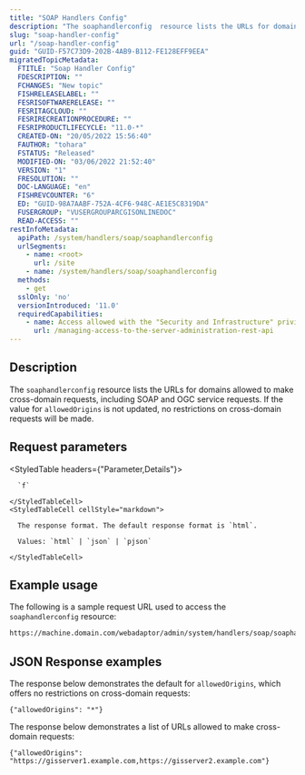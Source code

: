 ```yaml
---
title: "SOAP Handlers Config"
description: "The soaphandlerconfig  resource lists the URLs for domains allowed to make cross-domain requests."
slug: "soap-handler-config"
url: "/soap-handler-config"
guid: "GUID-F57C73D9-202B-4AB9-B112-FE128EFF9EEA"
migratedTopicMetadata:
  FTITLE: "Soap Handler Config"
  FDESCRIPTION: ""
  FCHANGES: "New topic"
  FISHRELEASELABEL: ""
  FESRISOFTWARERELEASE: ""
  FESRITAGCLOUD: ""
  FESRIRECREATIONPROCEDURE: ""
  FESRIPRODUCTLIFECYCLE: "11.0-*"
  CREATED-ON: "20/05/2022 15:56:40"
  FAUTHOR: "tohara"
  FSTATUS: "Released"
  MODIFIED-ON: "03/06/2022 21:52:40"
  VERSION: "1"
  FRESOLUTION: ""
  DOC-LANGUAGE: "en"
  FISHREVCOUNTER: "6"
  ED: "GUID-98A7AABF-752A-4CF6-948C-AE1E5C8319DA"
  FUSERGROUP: "VUSERGROUPARCGISONLINEDOC"
  READ-ACCESS: ""
restInfoMetadata:
  apiPath: /system/handlers/soap/soaphandlerconfig
  urlSegments:
    - name: <root>
      url: /site
    - name: /system/handlers/soap/soaphandlerconfig
  methods:
    - get
  sslOnly: 'no'
  versionIntroduced: '11.0'
  requiredCapabilities:
    - name: Access allowed with the "Security and Infrastructure" privilege
      url: /managing-access-to-the-server-administration-rest-api
---
```


## Description

The `soaphandlerconfig` resource lists the URLs for domains allowed to make cross-domain requests, including SOAP and OGC service requests. If the value for `allowedOrigins` is not updated, no restrictions on cross-domain requests will be made.


##  Request parameters

<StyledTable headers={"Parameter,Details"}>
  <StyledTableRow>
    <StyledTableCell cellStyle="markdown">

      `f` 

    </StyledTableCell>
    <StyledTableCell cellStyle="markdown">

      The response format. The default response format is `html`.

      Values: `html` | `json` | `pjson`

    </StyledTableCell>
  </StyledTableRow>
</StyledTable>


## Example usage

The following is a sample request URL used to access the `soaphandlerconfig` resource:

```markdown
https://machine.domain.com/webadaptor/admin/system/handlers/soap/soaphandlerconfig?f=pjson
```

## JSON Response examples

The response below demonstrates the default for `allowedOrigins`, which offers no restrictions on cross-domain requests:

```other
{"allowedOrigins": "*"}
```

The response below demonstrates a list of URLs allowed to make cross-domain requests:

```other
{"allowedOrigins": "https://gisserver1.example.com,https://gisserver2.example.com"}
```
